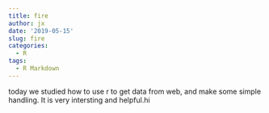 ```yaml
---
title: fire
author: jx
date: '2019-05-15'
slug: fire
categories:
  - R
tags:
  - R Markdown
---
```

today we studied how to use r to get data from web, and make some simple handling. It is very intersting and helpful.hi